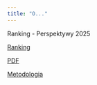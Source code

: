 ```yaml
---
title: "O..."
---
```


Ranking - Perspektywy 2025


[Ranking](https://2025.ranking.perspektywy.pl/)

[PDF](https://2025.ranking.perspektywy.pl/pdf/TABELA_Ranking_Uczelni_Akademickich_2025.pdf)

[Metodologia](https://2025.ranking.perspektywy.pl/metodologia/rsw/)


